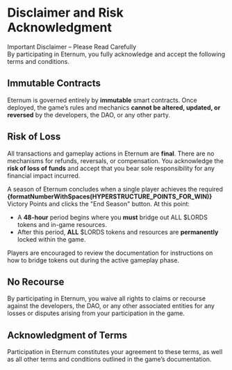 
# Disclaimer and Risk Acknowledgment

<Callout type="danger">
  Important Disclaimer – Please Read Carefully <br />
  By participating in Eternum, you fully acknowledge and accept the following terms and conditions.
</Callout>

## Immutable Contracts

Eternum is governed entirely by **immutable** smart contracts. Once deployed, the game’s rules and mechanics **cannot be
altered, updated, or reversed** by the developers, the DAO, or any other party.

## Risk of Loss

All transactions and gameplay actions in Eternum are **final**. There are no mechanisms for refunds, reversals, or
compensation. You acknowledge the **risk of loss of funds** and accept that you bear sole responsibility for any
financial impact incurred.

A season of Eternum concludes when a single player achieves the required
**{formatNumberWithSpaces(HYPERSTRUCTURE_POINTS_FOR_WIN)}** Victory Points and clicks the "End Season" button. At this
point:

- A **48-hour** period begins where you **must** bridge out ALL $LORDS tokens and in-game resources.
- After this period, **ALL** $LORDS tokens and resources are **permanently** locked within the game.

Players are encouraged to review the documentation for instructions on how to bridge tokens out during the active
gameplay phase.

## No Recourse

By participating in Eternum, you waive all rights to claims or recourse against the developers, the DAO, or any other
associated entities for any losses or disputes arising from your participation in the game.

## Acknowledgment of Terms

Participation in Eternum constitutes your agreement to these terms, as well as all other terms and conditions outlined
in the game’s documentation.
